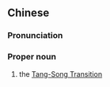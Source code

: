 {{also|唐宋变革}}
==Chinese==
{{zh-forms|s=唐宋变革|type=22}}

===Pronunciation===
{{zh-pron
|m=Tángsòng Biàngé
|c=tong4 sung3 bin3 gaak3
|cat=propn
}}

===Proper noun===
{{zh-proper noun}}

# {{lb|zh|historiography}} the [[w:Tang-Song transition|Tang-Song Transition]]